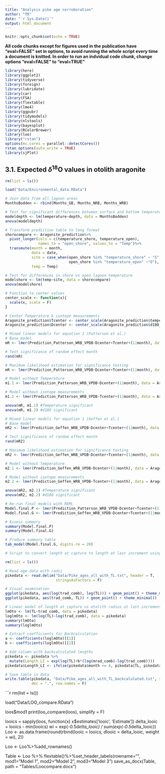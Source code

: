 ```yaml
---
title: "Analysis pike age corroboration"
author: "TR"
date: "`r Sys.Date()`"
output: html_document
---
```



```r
knitr::opts_chunk$set(echo = TRUE)
```

**All code chunks except for figures used in the publication have "eval=FALSE" set in options, to avoid running the whole script every time a document is knitted. In order to run an indvidual code chunk, change options "eval=FALSE" to "eval=TRUE"**

```r
library(here)
library(ggplot2)
library(tidyverse)
library(foreign)
library(lubridate)
library(car)
library(FSA)
library(flextable)
library(lme4)
library(ggpubr)
library(tidymodels)
library(nlstools)
library(bayesplot)
library(RColorBrewer)
library(loo)
library("rstan")
options(mc.cores = parallel::detectCores())
rstan_options(auto_write = TRUE)
library(sjPlot)
```

## 3.1. Expected $\delta^{18}$O values in otolith aragonite
```r
rm(list = ls())

load("Data/Environmental_data.RData")

# Join data from all lagoon areas
MonthsBodden <- rbind(Months_GB, Months_NRB, Months_WRB)

# Test for significant differences between surface and bottom temperature
modeldepth <- lm(temperature~depth, data = MonthsBodden)
anova(modeldepth)

# Transform prediction table to long format
shorecompare <- Aragonite_prediction%>%
  pivot_longer(cols = c(temperature_shore, temperature_open), 
               names_to = "open_shore", values_to = "Temp")%>%
  transmute(month = month,
            date = date,
            site = case_when(open_shore %in% "temperature_shore" ~ "S",
                             open_shore %in% "temperature_open" ~"O"),
            temp = Temp)

# Test for differences in shore vs open lagoon temperature  
modelshore <- lm(temp~site, data = shorecompare)
anova(modelshore)

# Function to center values
center_scale <- function(x){
  scale(x, scale = F)
}

# Center Temperature & isotope measurements
Aragonite_prediction$Tcenter <- center_scale(Aragonite_prediction$temperature_open)
Aragonite_prediction$Dcenter <- center_scale(Aragonite_prediction$d18O_station)

# Mixed linear models for equation 1 (Patterson et al.)
# Base model
mR <- lmer(Prediction_Patterson_WRB_VPDB~Dcenter+Tcenter+(1|month), data = Aragonite_prediction)

# Test significance of random effect month
rand(mR)

# Maximum likelihood estimation for significance testing
mR <- lmer(Prediction_Patterson_WRB_VPDB~Dcenter+Tcenter+(1|month), data = Aragonite_prediction, REML = F)

# Model without Temperature
m1.1 <- lmer(Prediction_Patterson_WRB_VPDB~Dcenter+(1|month), data = Aragonite_prediction, REML = F)

# Model without isotope measurements
m1.2 <- lmer(Prediction_Patterson_WRB_VPDB~Tcenter+(1|month), data = Aragonite_prediction, REML = F)

anova(mR, m1.1) #Temperature significant
anova(mR, m1.2) #d18O significant

# Mixed linear models for equation 1 (Geffen et al.)
# Base model
mR2 <- lmer(Prediction_Geffen_WRB_VPDB~Dcenter+Tcenter+(1|month), data = Aragonite_prediction)

# Test significance of random effect month
rand(mR2)

# Maximum likelihood estimation for significance testing
mR2 <- lmer(Prediction_Geffen_WRB_VPDB~Dcenter+Tcenter+(1|month), data = Aragonite_prediction, REML = F)

# Model without Temperature
m2.1 <- lmer(Prediction_Geffen_WRB_VPDB~Dcenter+(1|month), data = Aragonite_prediction, REML = F)

# Model without isotope measurements
m2.2 <- lmer(Prediction_Geffen_WRB_VPDB~Tcenter+(1|month), data = Aragonite_prediction, REML = F)

anova(mR2, m2.1) #Temperature significant
anova(mR2, m2.2) #d18O significant

# Re-run final models with REML
Model.final.P <- lmer(Prediction_Patterson_WRB_VPDB~Dcenter+Tcenter+(1|month), data = Aragonite_prediction)
Model.final.G <- lmer(Prediction_Geffen_WRB_VPDB~Dcenter+Tcenter+(1|month), data = Aragonite_prediction)

# Assess summary
summary(Model.final.P)
summary(Model.final.G)

# Produce summary table
tab_model(Model.final.G, digits.re = 20)
```

```r

# Script to convert length at capture to length at last increment using Fraser Lee equation

rm(list = ls())

# Read age data with radii
pikedata <- read.delim("Data/Pike_ages_all_with_TL.txt", header = T, 
                       stringsAsFactors = F)

# Visual examination
ggplot(pikedata, aes(log(trad_comb), log(TL))) + geom_point() + theme_minimal()
ggplot(pikedata, aes(trad_comb, TL)) + geom_point() + theme_minimal()

# Linear model of length at capture vs otolith radius at last increment
lmOto <- lm(TL~trad_comb, data = pikedata)
loglmOto <- lm(log(TL)~log(trad_comb), data = pikedata)
summary(lmOto)
summary(loglmOto)

# Extract coefficients for Backcalculation
a <- coefficients(loglmOto)[[1]]
b <- coefficients(loglmOto)[[2]]

# Add column with backcalculated lengths
pikedata <- pikedata %>%
  mutate(Length_LI = exp(log(TL)+b*(log(mrad_comb)-log(trad_comb))))
pikedata$Length_LI <- ifelse(pikedata$month <= 4, pikedata$TL, pikedata$Length_LI)

# Save table in data
write.table(pikedata, "Data/Pike_ages_all_with_TL_backcalulated.txt", sep = "\t", 
            dec = ".", row.names = F)
```

```r
rm(list = ls())

load("Data/LOO_compare.RData")

loos$mod1
print(loo_compare(loos), simplify = F)

looics = sapply(loos, function(x) x$estimates['looic', 'Estimate'])
delta_looic = looics - min(looics)
wi = exp(-0.5*delta_looic) / sum(exp(-0.5*delta_looic))
Loo <- as.data.frame(round(rbind(looic = looics, dlooic = delta_looic, weight = wi), 2))

Loo <- Loo%>%add_rownames()

Table <- Loo %>% flextable()%>%set_header_labels(rowname="", 
                                                 mod1="Model 1", 
                                                 mod2="Model 2",
                                                 mod3="Model 3")
save_as_docx(Table, path = "Tables/Loocompare.docx")